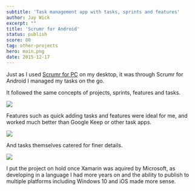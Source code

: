 ```yaml
---
subtitle: 'Task management app with tasks, sprints and features'
author: Jay Wick
excerpt: ""
title: 'Scrumr for Android'
status: publish
score: 80
tag: other-projects
hero: main.png
date: 2015-12-17
---
```


Just as I used [Scrumr for PC](/portfolio/scrumr-pc) on my desktop, it was through Scrumr for Android I managed my tasks on the go.

It followed the same concepts of projects, sprints, features and tasks.

![](./main.png)

Features such as quick adding tasks and features were ideal for me, and worked much better than Google Keep or other task apps.

![](./1.png)

And tasks themselves catered for finer details.

![](./2.png)

I put the project on hold once Xamarin was aquired by Microsoft, as developing in a language I had more years on and the ability to publish to multiple platforms including Windows 10 and iOS made more sense.